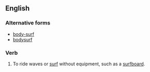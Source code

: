 ==English==
===Alternative forms===
*[[body-surf]]
*[[bodysurf]]

===Verb===
{{en-verb|inf=to [[body]] [[surf]]}}

# To ride waves or [[surf]] without equipment, such as a [[surfboard]].